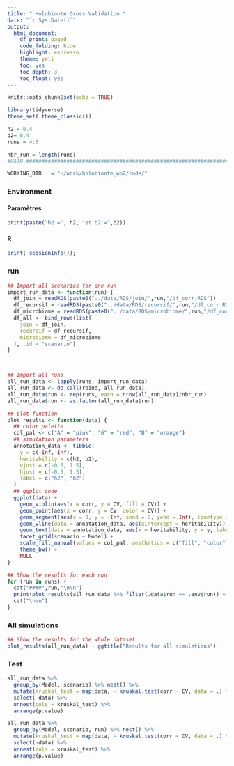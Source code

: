 ```yaml
---
title: " Holobionte Cross Validation "
date: "`r Sys.Date()`"
output:
  html_document:
    df_print: paged
    code_folding: hide
    highlight: espresso
    theme: yeti
    toc: yes
    toc_depth: 3
    toc_float: yes
---
```



```r
knitr::opts_chunk$set(echo = TRUE)
```

```r
library(tidyverse)
theme_set( theme_classic())
```



[//]: # "Load the various chunks in the various files"
```r


h2 = 0.4
b2= 0.4
runs = 4:6

nbr_run = length(runs)
#PATH ##########################################################################

WORKING_DIR   = "~/work/holobionte_wp2/code/"
```



### Environment  {.tabset}

#### Paramètres

```r

print(paste("h2 =", h2, "et b2 =",b2))

```

#### R

```r
print( sessionInfo());

```

### run   {.tabset .tabset-fade}

``` r
## Import all scenarios for one run
import_run_data <- function(run) {
  df_join = readRDS(paste0("../data/RDS/join/",run,"/df_corr.RDS"))
  df_recursif = readRDS(paste0("../data/RDS/recursif/",run,"/df_corr.RDS"))
  df_microbiome = readRDS(paste0("../data/RDS/microbiome/",run,"/df_corr.RDS"))
  df_all <- bind_rows(list(
    join = df_join, 
    recursif = df_recursif, 
    microbiome = df_microbiome
  ), .id = "scenario")  
}



## Import all runs
all_run_data <- lapply(runs, import_run_data) 
all_run_data <- do.call(rbind, all_run_data)
all_run_data$run <- rep(runs, each = nrow(all_run_data)/nbr_run)
all_run_data$run <- as.factor(all_run_data$run)

## plot function
plot_results <- function(data) {
  ## color palette
  col_pal <- c("A" = "pink", "G" = "red", "B" = "orange")
  ## simulation parameters
  annotation_data <- tibble(
    y = c(-Inf, Inf),
    heritability = c(h2, b2), 
    vjust = c(-0.5, 1.5),
    hjust = c(-0.5, 1.5),
    label = c("h2", "b2")
  )
  ## ggplot code
  ggplot(data) + 
    geom_violin(aes(x = corr, y = CV, fill = CV)) + 
    geom_point(aes(x = corr, y = CV, color = CV)) + 
    geom_segment(aes(x = 0, y = -Inf, xend = 0, yend = Inf), linetype = "dashed")  +
    geom_vline(data = annotation_data, aes(xintercept = heritability)) +
    geom_text(data = annotation_data, aes(x = heritability, y = y, label = label, hjust = hjust, vjust = vjust)) +
    facet_grid(scenario ~ Model) +
    scale_fill_manual(values = col_pal, aesthetics = c("fill", "color")) + 
    theme_bw() + 
    NULL
}
```


``` r
## Show the results for each run
for (run in runs) {
  cat("####",run,"\n\n")
  print(plot_results(all_run_data %>% filter(.data$run == .env$run)) + ggtitle(glue::glue("Results for run {run}")))
  cat("\n\n")
}
```

### All simulations 

``` r
## Show the results for the whole dataset
plot_results(all_run_data) + ggtitle("Results for all simulations")
```

### Test

```r
all_run_data %>% 
  group_by(Model, scenario) %>% nest() %>% 
  mutate(kruskal_test = map(data, ~ kruskal.test(corr ~ CV, data = .) %>% broom::tidy())) %>% 
  select(-data) %>% 
  unnest(cols = kruskal_test) %>% 
  arrange(p.value)
```

```r
all_run_data %>% 
  group_by(Model, scenario, run) %>% nest() %>% 
  mutate(kruskal_test = map(data, ~ kruskal.test(corr ~ CV, data = .) %>% broom::tidy())) %>% 
  select(-data) %>% 
  unnest(cols = kruskal_test) %>% 
  arrange(p.value)
```

